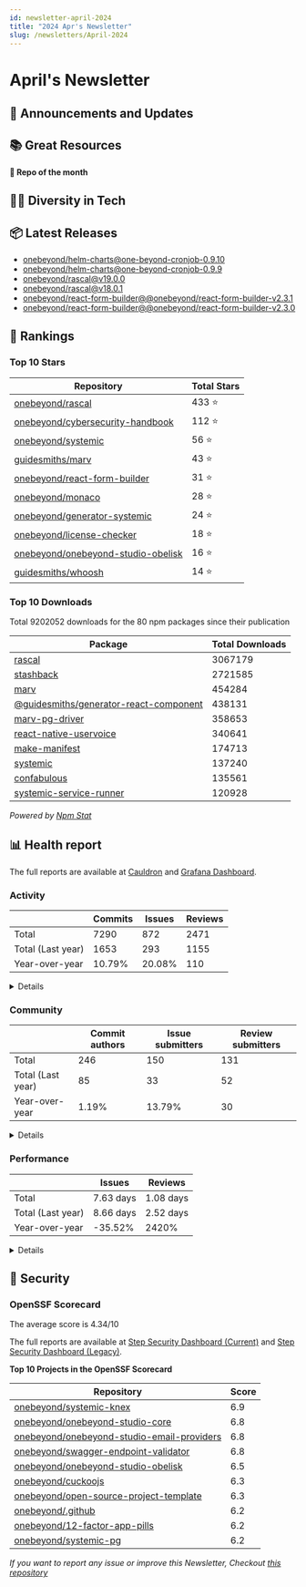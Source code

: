 ```yaml
---
id: newsletter-april-2024
title: "2024 Apr's Newsletter"
slug: /newsletters/April-2024
---
```


# April's Newsletter

## 📢 Announcements and Updates

<!--- @TODO: Manual addition --->

## 📚 Great Resources

<!--- @TODO: Manual addition --->

**👀 Repo of the month**

<!--- @TODO: Manual addition --->

## 🧑‍💻 Diversity in Tech

<!--- @TODO: Manual addition --->


## 📦 Latest Releases

- [onebeyond/helm-charts@one-beyond-cronjob-0.9.10](https://github.com/onebeyond/helm-charts/releases/tag/one-beyond-cronjob-0.9.10)
- [onebeyond/helm-charts@one-beyond-cronjob-0.9.9](https://github.com/onebeyond/helm-charts/releases/tag/one-beyond-cronjob-0.9.9)
- [onebeyond/rascal@v19.0.0](https://github.com/onebeyond/rascal/releases/tag/v19.0.0)
- [onebeyond/rascal@v18.0.1](https://github.com/onebeyond/rascal/releases/tag/v18.0.1)
- [onebeyond/react-form-builder@@onebeyond/react-form-builder-v2.3.1](https://github.com/onebeyond/react-form-builder/releases/tag/%40onebeyond/react-form-builder-v2.3.1)
- [onebeyond/react-form-builder@@onebeyond/react-form-builder-v2.3.0](https://github.com/onebeyond/react-form-builder/releases/tag/%40onebeyond/react-form-builder-v2.3.0)

## 🥇 Rankings

### Top 10 Stars

| Repository | Total Stars | 
| -- | -- |
| [onebeyond/rascal](https://github.com/onebeyond/rascal) | 433 ⭐️ |
| [onebeyond/cybersecurity-handbook](https://github.com/onebeyond/cybersecurity-handbook) | 112 ⭐️ |
| [onebeyond/systemic](https://github.com/onebeyond/systemic) | 56 ⭐️ |
| [guidesmiths/marv](https://github.com/guidesmiths/marv) | 43 ⭐️ |
| [onebeyond/react-form-builder](https://github.com/onebeyond/react-form-builder) | 31 ⭐️ |
| [onebeyond/monaco](https://github.com/onebeyond/monaco) | 28 ⭐️ |
| [onebeyond/generator-systemic](https://github.com/onebeyond/generator-systemic) | 24 ⭐️ |
| [onebeyond/license-checker](https://github.com/onebeyond/license-checker) | 18 ⭐️ |
| [onebeyond/onebeyond-studio-obelisk](https://github.com/onebeyond/onebeyond-studio-obelisk) | 16 ⭐️ |
| [guidesmiths/whoosh](https://github.com/guidesmiths/whoosh) | 14 ⭐️ |


### Top 10 Downloads

Total 9202052 downloads for the 80 npm packages since their publication

| Package | Total Downloads | 
| -- | -- |
| [rascal](https://www.npmjs.com/package/rascal) | 3067179 |
| [stashback](https://www.npmjs.com/package/stashback) | 2721585 |
| [marv](https://www.npmjs.com/package/marv) | 454284 |
| [@guidesmiths/generator-react-component](https://www.npmjs.com/package/@guidesmiths/generator-react-component) | 438131 |
| [marv-pg-driver](https://www.npmjs.com/package/marv-pg-driver) | 358653 |
| [react-native-uservoice](https://www.npmjs.com/package/react-native-uservoice) | 340641 |
| [make-manifest](https://www.npmjs.com/package/make-manifest) | 174713 |
| [systemic](https://www.npmjs.com/package/systemic) | 137240 |
| [confabulous](https://www.npmjs.com/package/confabulous) | 135561 |
| [systemic-service-runner](https://www.npmjs.com/package/systemic-service-runner) | 120928 |

_Powered by [Npm Stat](https://github.com/pvorb/npm-stat.com)_


## 📊 Health report

The full reports are available at [Cauldron](https://cauldron.io/project/7192) and [Grafana Dashboard](https://cauldron.io/project/7192/public-kibana).

### Activity

| | Commits | Issues |  Reviews | 
| -- | -- | -- | -- |
| Total | 7290 | 872 | 2471 |
| Total (Last year)	| 1653 | 293 | 1155 |
| Year-over-year | 10.79% | 20.08% | 110 |

<details>
    <summary>Details</summary>

- Commits: 285
- Lines/commit: 906.15
- Lines/commit/file: 1.16
- Issues created: 63
- Issues closed: 65
- Issues open: 263
- Pull requests created: 180
- Pull requests closed: 186
- Pull requests open: 206

</details>


### Community

| | Commit authors | Issue submitters |  Review submitters | 
| -- | -- | -- | -- |
| Total | 246 | 150 | 131 |
| Total (Last year)	| 85 | 33 | 52 |
| Year-over-year | 1.19% | 13.79% | 30 |

<details>
    <summary>Details</summary>

**Active People**
- Git Authors: 26
- Issue Authors: 9
- PRs Submitters: 20

**Onboarding**
- Git Authors: 6
- Issue Authors: 3
- PRs Submitters: 5

</details>


### Performance


| | Issues | Reviews | 
| -- | -- | -- |
| Total | 7.63 days | 1.08 days |
| Total (Last year)	| 8.66 days | 2.52 days |
| Year-over-year | -35.52% | 2420% |


<details>
    <summary>Details</summary>

**Issues**
- Time Open (average): 545.5 days
- Time Open (median): 396.71 days
- Open Issues: 263

**Reviews**
- Time Open (average): 570.77 days
- Time Open (median): 482.47 days
- Open Reviews: 206

</details>


## 🔐 Security

### OpenSSF Scorecard

The average score is 4.34/10

The full reports are available at [Step Security Dashboard (Current)](https://app.stepsecurity.io/github/app/onebeyond/onebeyond/repositories) and [Step Security Dashboard (Legacy)](https://app.stepsecurity.io/github/app/onebeyond/guidesmiths/repositories).


**Top 10 Projects in the OpenSSF Scorecard**


| Repository | Score |
| -- | -- |
| [onebeyond/systemic-knex](https://github.com/onebeyond/systemic-knex) | 6.9 |
| [onebeyond/onebeyond-studio-core](https://github.com/onebeyond/onebeyond-studio-core) | 6.8 |
| [onebeyond/onebeyond-studio-email-providers](https://github.com/onebeyond/onebeyond-studio-email-providers) | 6.8 |
| [onebeyond/swagger-endpoint-validator](https://github.com/onebeyond/swagger-endpoint-validator) | 6.8 |
| [onebeyond/onebeyond-studio-obelisk](https://github.com/onebeyond/onebeyond-studio-obelisk) | 6.5 |
| [onebeyond/cuckoojs](https://github.com/onebeyond/cuckoojs) | 6.3 |
| [onebeyond/open-source-project-template](https://github.com/onebeyond/open-source-project-template) | 6.3 |
| [onebeyond/.github](https://github.com/onebeyond/.github) | 6.2 |
| [onebeyond/12-factor-app-pills](https://github.com/onebeyond/12-factor-app-pills) | 6.2 |
| [onebeyond/systemic-pg](https://github.com/onebeyond/systemic-pg) | 6.2 |

_If you want to report any issue or improve this Newsletter, Checkout [this repository](https://github.com/onebeyond/newsletter-generator)_